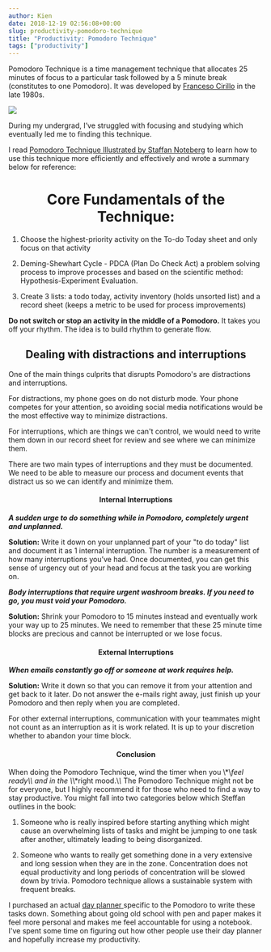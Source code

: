 ```yaml
---
author: Kien
date: 2018-12-19 02:56:08+00:00
slug: productivity-pomodoro-technique
title: "Productivity: Pomodoro Technique"
tags: ["productivity"]
---
```


Pomodoro Technique is a time management technique that allocates 25 minutes of focus to a particular task followed by a 5 minute break (constitutes to one Pomodoro). It was developed by <a href="https://francescocirillo.com/pages/pomodoro-technique" target="_blank">Franceso Cirillo</a> in the late 1980s.

![](/pomodorodia.png)

During my undergrad, I’ve struggled with focusing and studying which eventually led me to finding this technique. 

I read <a href="https://www.goodreads.com/book/show/7117789-pomodoro-technique-illustrated" target="_blank">Pomodoro Technique Illustrated by Staffan Noteberg</a> to learn how to use this technique more efficiently and effectively and wrote a summary below for reference:

# <center>Core Fundamentals of the Technique:</center>

1. Choose the highest-priority activity on the To-do Today sheet and only focus on that activity

2. Deming-Shewhart Cycle - PDCA (Plan Do Check Act) a problem solving process to improve processes and based on the scientific method: Hypothesis-Experiment Evaluation.

3. Create 3 lists: a todo today, activity inventory (holds unsorted list) and a record sheet (keeps a metric to be used for process improvements)

**Do not switch or stop an activity in the middle of a Pomodoro.** It takes you off your rhythm. The idea is to build rhythm to generate flow.

## <center> Dealing with distractions and interruptions</center>

One of the main things culprits that disrupts Pomodoro's are distractions and interruptions.

For distractions, my phone goes on do not disturb mode. Your phone competes for your attention, so avoiding social media notifications would be the most effective way to minimize distractions.

For interruptions, which are things we can't control, we would need to write them down in our record sheet for review and see where we can minimize them.

There are two main types of interruptions and they must be documented.  We need to be able to measure our process and document events that distract us so we can identify and minimize them.

#### <center>**Internal Interruptions** </center>

**_A sudden urge to do something while in Pomodoro, completely urgent and unplanned._**

**Solution:**
Write it down on your unplanned part of your "to do today" list and document it as 1 internal interruption. The number is a measurement of how many interruptions you’ve had. Once documented, you can get this sense of urgency out of your head and focus at the task you are working on.

**_Body interruptions that require urgent washroom breaks. If you need to go, you must void your Pomodoro._**

**Solution:** Shrink your Pomodoro to 15 minutes instead and eventually work your way up to 25 minutes. We need to remember that these 25 minute time blocks are precious and cannot be interrupted or we lose focus.

#### <center>**External Interruptions** </center>

**_When emails constantly go off or someone at work requires help._**

**Solution:** Write it down so that you can remove it from your attention and get back to it later. Do not answer the e-mails right away, just finish up your Pomodoro and then reply when you are completed.

For other external interruptions, communication with your teammates might not count as an interruption as it is work related. It is up to your discretion whether to abandon your time block.

#### <center>**Conclusion**</center>

When doing the Pomodoro Technique, wind the timer when you \\*\\*feel ready\\_\\_ and in the \\*\\*right mood.\\_\\_ The Pomodoro Technique might not be for everyone, but I highly recommend it for those who need to find a way to stay productive. You might fall into two categories below which Steffan outlines in the book:

1. Someone who is really inspired before starting anything which might cause an overwhelming lists of tasks and might be jumping to one task after another, ultimately leading to being disorganized.

2. Someone who wants to really get something done in a very extensive and long session when they are in the zone. Concentration does not equal productivity and long periods of concentration will be slowed down by trivia. Pomodoro technique allows a sustainable system with frequent breaks.

I purchased an actual <a href="https://www.intelligentchange.com/products/the-productivity-planner" target="_blank"> day planner </a>specific to the Pomodoro to write these tasks down. Something about going old school with pen and paper makes it feel more personal and makes me feel accountable for using a notebook. I've spent some time on figuring out how other people use their day planner and hopefully increase my productivity.
